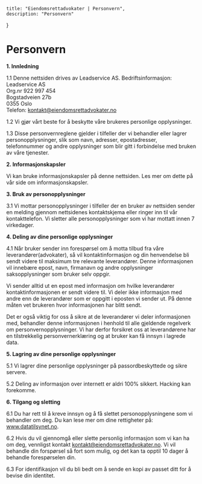 
    title: "Eiendomsrettadvokater | Personvern",
    description: "Personvern"
}



# Personvern
__1. Innledning__

1.1 Denne nettsiden drives av Leadservice AS. Bedriftsinformasjon:<br/>
Leadservice AS<br/>
Org.nr 922 997 454<br/>
Bogstadveien 27b<br/>
0355 Oslo<br/>
Telefon: kontakt@eiendomsrettadvokater.no

1.2 Vi gjør vårt beste for å beskytte våre brukeres personlige opplysninger.

1.3 Disse personvernreglene gjelder i tilfeller der vi behandler eller lagrer personopplysninger, slik som navn, adresser, epostadresser, telefonnummer og andre opplysninger som blir gitt i forbindelse med bruken av våre tjenester.

__2. Informasjonskapsler__

Vi kan bruke informasjonskapsler på denne nettsiden. Les mer om dette på vår side om <Link href="/cookies">informasjonskapsler</Link>.

__3. Bruk av personopplysninger__

3.1 Vi mottar personopplysninger i tilfeller der en bruker av nettsiden sender en melding gjennom nettsidenes kontaktskjema eller ringer inn til vår kontakttelefon. Vi sletter alle personopplysninger som vi har mottatt innen 7 virkedager.

__4. Deling av dine personlige opplysninger__

4.1 Når bruker sender inn forespørsel om å motta tilbud fra våre leverandører(advokater), så vil kontaktinformasjon og din henvendelse bli sendt videre til maksimum tre relevante leverandører. Denne informasjonen vil innebære epost, navn, firmanavn og andre opplysninger saksopplysninger som bruker selv oppgir.

Vi sender alltid ut en epost med informasjon om hvilke leverandører kontaktinformasjonen er sendt videre til. Vi deler ikke informasjon med andre enn de leverandører som er oppgitt i eposten vi sender ut. På denne måten vet brukeren hvor informasjonen har blitt sendt.

Det er også viktig for oss å sikre at de leverandører vi deler informasjonen med, behandler denne informasjonen i henhold til alle gjeldende regelverk om personvernopplysninger. Vi har derfor forsikret oss at leverandørene har en tilstrekkelig personvernerklæring og at bruker kan få innsyn i lagrede data.

__5. Lagring av dine personlige opplysninger__

5.1 Vi lagrer dine personlige opplysninger på passordbeskyttede og sikre servere.

5.2 Deling av informasjon over internett er aldri 100% sikkert. Hacking kan forekomme.

__6. Tilgang og sletting__

6.1 Du har rett til å kreve innsyn og å få slettet personopplysningene som vi behandler om deg. Du kan lese mer om dine rettigheter på: www.datatilsynet.no.

6.2 Hvis du vil gjennomgå eller slette personlig informasjon som vi kan ha om deg, vennligst kontakt kontakt@eiendomsrettadvokater.no. Vi vil behandle din forspørsel så fort som mulig, og det kan ta opptil 10 dager å behandle forespørselen din.

6.3 For identifikasjon vil du bli bedt om å sende en kopi av passet ditt for å bevise din identitet.